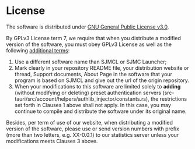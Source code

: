 # License

The software is distributed under [GNU General Public License v3.0](https://github.com/UNIkeEN/SJMCL/blob/main/LICENSE).

By GPLv3 License term 7, we require that when you distribute a modified version of the software, you must obey GPLv3 License as well as the following [additional terms](https://github.com/UNIkeEN/SJMCL/blob/main/LICENSE.EXTRA):

1. Use a different software name than SJMCL or SJMC Launcher;
2. Mark clearly in your repository README file, your distribution website or thread, Support documents, About Page in the software that your program is based on SJMCL and give out the url of the origin repository.
3. When your modifications to this software are limited solely to **adding** (without modifying or deleting) preset authentication servers (src-tauri/src/account/helpers/authlib_injector/constants.rs), the restrictions set forth in Clauses 1 above shall not apply. In this case, you may continue to compile and distribute the software under its original name.

Besides, per term of use of our website, when distributing a modified version of the software, please use or send version numbers with prefix (more than two letters, e.g. XX-0.0.1) to our statistics server unless your modifications meets Clauses 3 above.
